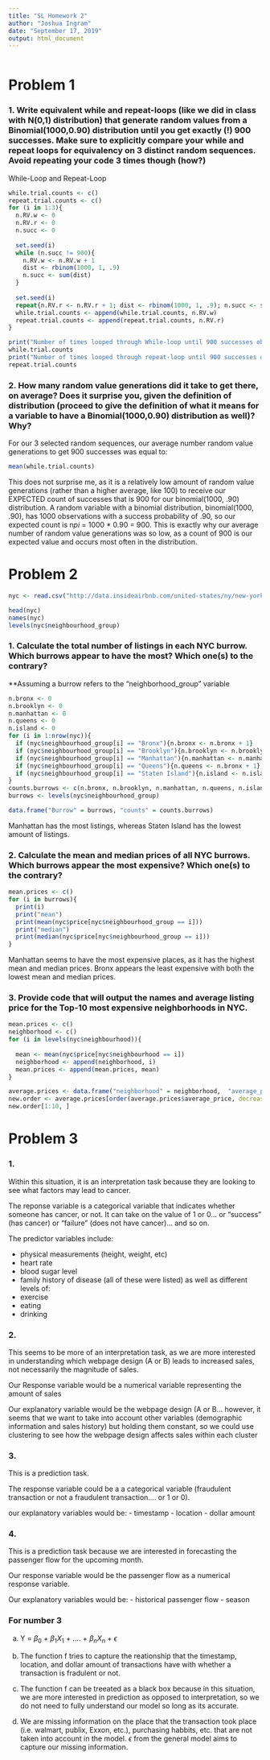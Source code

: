 ```yaml
---
title: "SL Homework 2"
author: "Joshua Ingram"
date: "September 17, 2019"
output: html_document
---
```


```r

```


# Problem 1

### 1. Write equivalent while and repeat-loops (like we did in class with N(0,1) distribution) that generate random values from a Binomial(1000,0.90) distribution until you get exactly (!) 900 successes. Make sure to explicitly compare your while and repeat loops for equivalency on 3 distinct random sequences. Avoid repeating your code 3 times though (how?)

While-Loop and Repeat-Loop
```r
while.trial.counts <- c()
repeat.trial.counts <- c()
for (i in 1:3){
  n.RV.w <- 0
  n.RV.r <- 0
  n.succ <- 0
  
  set.seed(i)
  while (n.succ != 900){
    n.RV.w <- n.RV.w + 1
    dist <- rbinom(1000, 1, .9)
    n.succ <- sum(dist)
  }
  
  set.seed(i)
  repeat{n.RV.r <- n.RV.r + 1; dist <- rbinom(1000, 1, .9); n.succ <- sum(dist); if (n.succ == 900) break;}
  while.trial.counts <- append(while.trial.counts, n.RV.w)
  repeat.trial.counts <- append(repeat.trial.counts, n.RV.r)
}

print("Number of times looped through While-loop until 900 successes observed for 3 random sequences set.seed(1:3)")
while.trial.counts
print("Number of times looped through repeat-loop until 900 successes observed for 3 random sequences (set.seed(1:3)")
repeat.trial.counts

```


### 2. How many random value generations did it take to get there, on average? Does it surprise you, given the definition of distribution (proceed to give the definition of what it means for a variable to have a Binomial(1000,0.90) distribution as well)? Why?

For our 3 selected random sequences, our average number random value generations to get 900 successes was equal to:
```r
mean(while.trial.counts)
```

This does not surprise me, as it is a relatively low amount of random value generations (rather than a higher average, like 100) to receive our EXPECTED count of successes that is 900 for our binomial(1000, .90) distribution. A random variable with a binomial distribution, binomial(1000, .90), has 1000 observations with a success probability of .90, so our expected count is n$pi$ = 1000 * 0.90 = 900. This is exactly why our average number of random value generations was so low, as a count of 900 is our expected value and occurs most often in the distribution.


# Problem 2
```r
nyc <- read.csv("http://data.insideairbnb.com/united-states/ny/new-york-city/2019-08-06/visualisations/listings.csv")
```

```r
head(nyc)
names(nyc)
levels(nyc$neighbourhood_group)
```

### 1. Calculate the total number of listings in each NYC burrow. Which burrows appear to have the most? Which one(s) to the contrary?

**Assuming a burrow refers to the "neighborhood_group" variable
```r
n.bronx <- 0
n.brooklyn <- 0
n.manhattan <- 0
n.queens <- 0
n.island <- 0
for (i in 1:nrow(nyc)){
  if (nyc$neighbourhood_group[i] == "Bronx"){n.bronx <- n.bronx + 1}
  if (nyc$neighbourhood_group[i] == "Brooklyn"){n.brooklyn <- n.brooklyn + 1}
  if (nyc$neighbourhood_group[i] == "Manhattan"){n.manhattan <- n.manhattan + 1}
  if (nyc$neighbourhood_group[i] == "Queens"){n.queens <- n.bronx + 1}
  if (nyc$neighbourhood_group[i] == "Staten Island"){n.island <- n.island + 1}
}
counts.burrows <- c(n.bronx, n.brooklyn, n.manhattan, n.queens, n.island)
burrows <- levels(nyc$neighbourhood_group)

data.frame("Burrow" = burrows, "counts" = counts.burrows)
```
Manhattan has the most listings, whereas Staten Island has the lowest amount of listings.


### 2. Calculate the mean and median prices of all NYC burrows. Which burrows appear the most expensive? Which one(s) to the contrary?
```r
mean.prices <- c()
for (i in burrows){
  print(i)
  print("mean")
  print(mean(nyc$price[nyc$neighbourhood_group == i]))
  print("median")
  print(median(nyc$price[nyc$neighbourhood_group == i]))
}
```
Manhattan seems to have the most expensive places, as it has the highest mean and median prices. Bronx appears the least expensive with both the lowest mean and median prices.

### 3. Provide code that will output the names and average listing price for the Top-10 most expensive neighborhoods in NYC.
```r
mean.prices <- c()
neighborhood <- c()
for (i in levels(nyc$neighbourhood)){
 
  mean <- mean(nyc$price[nyc$neighbourhood == i])
  neighborhood <- append(neighborhood, i)
  mean.prices <- append(mean.prices, mean)
} 

average.prices <- data.frame("neighborhood" = neighborhood,  "average_price"= mean.prices)
new.order <- average.prices[order(average.prices$average_price, decreasing = TRUE),]
new.order[1:10, ]

```




# Problem 3

### 1.
Within this situation, it is an interpretation task because they are looking to see what factors may lead to cancer.

The reponse variable is a categorical variable that indicates whether someone has cancer, or not. It can take on the value of 1 or 0... or "success" (has cancer) or "failure" (does not have cancer)... and so on.

The predictor variables include:

- physical measurements (height, weight, etc)
- heart rate
- blood sugar level
- family history of disease
(all of these were listed)
as well as different levels of:
- exercise
- eating
- drinking

### 2.
This seems to be more of an interpretation task, as we are more interested in understanding which webpage design (A or B) leads to increased sales, not necessarily the magnitude of sales.

Our Response variable would be a numerical variable representing the amount of sales

Our explanatory variable would be the webpage design (A or B... however, it seems that we want to take into account other variables (demographic information and sales history) but holding them constant, so we could use clustering to see how the webpage design affects sales within each cluster


### 3.
This is a prediction task.

The response variable could be a a categorical variable (fraudulent transaction or not a fraudulent transaction.... or 1 or 0).

our explanatory variables would be:
- timestamp
- location
- dollar amount

### 4.
This is a prediction task because we are interested in forecasting the passenger flow for the upcoming month.

Our response variable would be the passenger flow as a numerical response variable.

Our explanatory variables would be:
- historical passenger flow
- season

### For number 3

a.
Y = $\beta_{0}$ + $\beta_{1}$$X_{1}$ + .... + $\beta_{n}$$X_{n}$ + $\epsilon$

b.
The function f tries to capture the reationship that the timestamp, location, and dollar amount of transactions have with whether a transaction is fradulent or not.

c.
The function f can be treeated as a black box because in this situation, we are more interested in prediction as opposed to interpretation, so we do not need to fully understand our model so long as its accurate.

d.
We are missing information on the place that the transaction took place (i.e. walmart, publix, Exxon, etc.), purchasing habbits, etc. that are not taken into account in the model.
$\epsilon$ from the general model aims to capture our missing information. 


